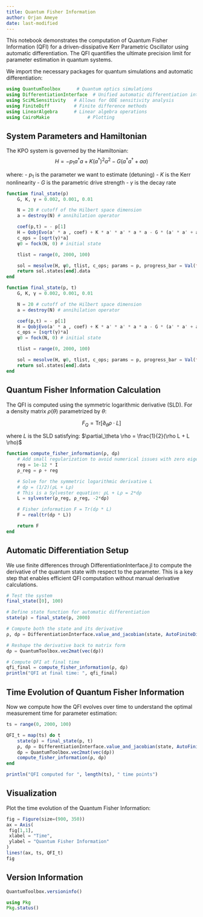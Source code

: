 ```yaml
---
title: Quantum Fisher Information
author: Orjan Ameye
date: last-modified
---
```


This notebook demonstrates the computation of Quantum Fisher Information (QFI) for a driven-dissipative Kerr Parametric Oscillator using automatic differentiation. The QFI quantifies the ultimate precision limit for parameter estimation in quantum systems.

We import the necessary packages for quantum simulations and automatic differentiation:

```julia
using QuantumToolbox      # Quantum optics simulations
using DifferentiationInterface  # Unified automatic differentiation interface
using SciMLSensitivity   # Allows for ODE sensitivity analysis
using FiniteDiff         # Finite difference methods
using LinearAlgebra      # Linear algebra operations
using CairoMakie              # Plotting
```

## System Parameters and Hamiltonian

The KPO system is governed by the Hamiltonian:
$$H = -p_1 a^\dagger a + K (a^\dagger)^2 a^2 - G (a^\dagger a^\dagger + a a)$$

where:
- $p_1$ is the parameter we want to estimate (detuning)
- $K$ is the Kerr nonlinearity
- $G$ is the parametric drive strength
- $\gamma$ is the decay rate

```julia
function final_state(p)
    G, K, γ = 0.002, 0.001, 0.01

    N = 20 # cutoff of the Hilbert space dimension
    a = destroy(N) # annihilation operator

    coef(p,t) = - p[1]
    H = QobjEvo(a' * a , coef) + K * a' * a' * a * a - G * (a' * a' + a * a)
    c_ops = [sqrt(γ)*a]
    ψ0 = fock(N, 0) # initial state

    tlist = range(0, 2000, 100)

    sol = mesolve(H, ψ0, tlist, c_ops; params = p, progress_bar = Val(false), saveat = [tlist[end]])
    return sol.states[end].data
end
```

```julia
function final_state(p, t)
    G, K, γ = 0.002, 0.001, 0.01

    N = 20 # cutoff of the Hilbert space dimension
    a = destroy(N) # annihilation operator

    coef(p,t) = - p[1]
    H = QobjEvo(a' * a , coef) + K * a' * a' * a * a - G * (a' * a' + a * a)
    c_ops = [sqrt(γ)*a]
    ψ0 = fock(N, 0) # initial state

    tlist = range(0, 2000, 100)

    sol = mesolve(H, ψ0, tlist, c_ops; params = p, progress_bar = Val(false), saveat = [t])
    return sol.states[end].data
end
```

## Quantum Fisher Information Calculation

The QFI is computed using the symmetric logarithmic derivative (SLD). For a density matrix $\rho(\theta)$ parametrized by $\theta$:

$$F_Q = \text{Tr}[\partial_\theta \rho \cdot L]$$

where $L$ is the SLD satisfying: $\partial_\theta \rho = \frac{1}{2}(\rho L + L \rho)$

```julia
function compute_fisher_information(ρ, dρ)
    # Add small regularization to avoid numerical issues with zero eigenvalues
    reg = 1e-12 * I
    ρ_reg = ρ + reg

    # Solve for the symmetric logarithmic derivative L
    # dρ = (1/2)(ρL + Lρ)
    # This is a Sylvester equation: ρL + Lρ = 2*dρ
    L = sylvester(ρ_reg, ρ_reg, -2*dρ)

    # Fisher information F = Tr(dρ * L)
    F = real(tr(dρ * L))

    return F
end
```

## Automatic Differentiation Setup

We use finite differences through DifferentiationInterface.jl to compute the derivative of the quantum state with respect to the parameter. This is a key step that enables efficient QFI computation without manual derivative calculations.

```julia
# Test the system
final_state([0], 100)

# Define state function for automatic differentiation
state(p) = final_state(p, 2000)

# Compute both the state and its derivative
ρ, dρ = DifferentiationInterface.value_and_jacobian(state, AutoFiniteDiff(), [0.0])

# Reshape the derivative back to matrix form
dρ = QuantumToolbox.vec2mat(vec(dρ))

# Compute QFI at final time
qfi_final = compute_fisher_information(ρ, dρ)
println("QFI at final time: ", qfi_final)
```

## Time Evolution of Quantum Fisher Information

Now we compute how the QFI evolves over time to understand the optimal measurement time for parameter estimation:

```julia
ts = range(0, 2000, 100)

QFI_t = map(ts) do t
    state(p) = final_state(p, t)
    ρ, dρ = DifferentiationInterface.value_and_jacobian(state, AutoFiniteDiff(), [0.0])
    dρ = QuantumToolbox.vec2mat(vec(dρ))
    compute_fisher_information(ρ, dρ)
end

println("QFI computed for ", length(ts), " time points")
```

## Visualization

Plot the time evolution of the Quantum Fisher Information:

```julia
fig = Figure(size=(900, 350))
ax = Axis(
 fig[1,1],
 xlabel = "Time",
 ylabel = "Quantum Fisher Information"
)
lines!(ax, ts, QFI_t)
fig
```

## Version Information
```julia
QuantumToolbox.versioninfo()
```

```julia
using Pkg
Pkg.status()
```
